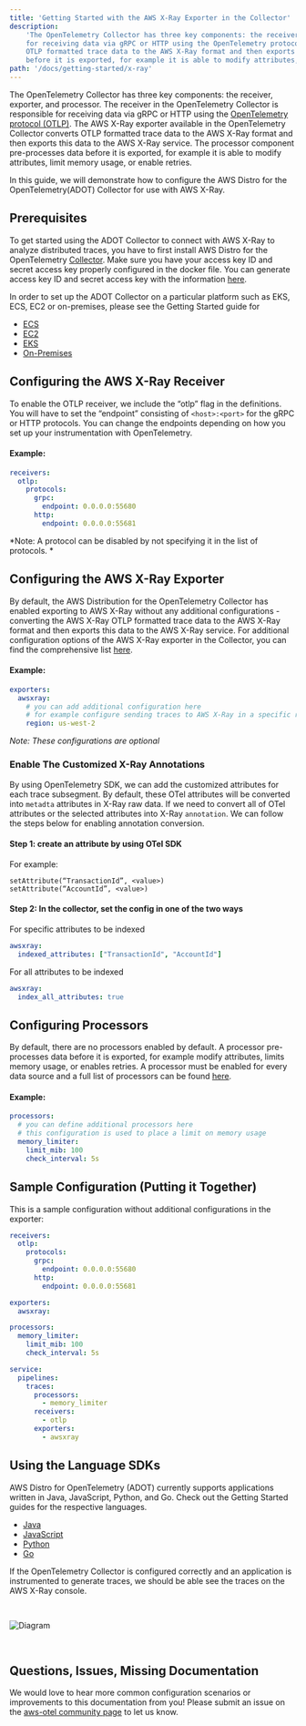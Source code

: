 ```yaml
---
title: 'Getting Started with the AWS X-Ray Exporter in the Collector'
description:
    'The OpenTelemetry Collector has three key components: the receiver, exporter, and processor. The receiver in the OpenTelemetry Collector is responsible 
    for receiving data via gRPC or HTTP using the OpenTelemetry protocol (OTLP). The AWS X-Ray exporter available in the OpenTelemetry Collector converts 
    OTLP formatted trace data to the AWS X-Ray format and then exports this data to the AWS X-Ray service. The processor component pre-processes data 
    before it is exported, for example it is able to modify attributes, limit memory usage, or enable retries.'
path: '/docs/getting-started/x-ray'
---
```



The OpenTelemetry Collector has three key components: the receiver, exporter, and processor. The receiver in the OpenTelemetry Collector 
is responsible for receiving data via gRPC or HTTP using the 
[OpenTelemetry protocol (OTLP)](https://github.com/open-telemetry/opentelemetry-specification/blob/master/specification/protocol/otlp.md). 
The AWS X-Ray exporter available in the OpenTelemetry Collector converts OTLP formatted trace data to the AWS X-Ray format and then exports 
this data to the AWS X-Ray service. The processor component pre-processes data before it is exported, for example it is able to modify attributes, 
limit memory usage, or enable retries. 

In this guide, we will demonstrate how to configure the AWS Distro for the OpenTelemetry(ADOT) Collector for use with AWS X-Ray.

<SectionSeparator />

## Prerequisites

To get started using the ADOT Collector to connect with AWS X-Ray to analyze distributed traces, you have to first install AWS 
Distro for the OpenTelemetry [Collector](https://aws-otel.github.io/docs/getting-started/collector). Make sure you have your access key ID 
and secret access key properly configured in the docker file. You can generate access key ID and secret access key with the information 
[here](https://docs.aws.amazon.com/general/latest/gr/aws-sec-cred-types.html).

In order to set up the ADOT Collector on a particular platform such as EKS, ECS, EC2 or on-premises, please see the Getting Started guide for

* [ECS](https://aws-otel.github.io/docs/setup/ecs)
* [EC2](https://aws-otel.github.io/docs/setup/ec2)
* [EKS](https://aws-otel.github.io/docs/setup/eks)
* [On-Premises](https://aws-otel.github.io/docs/setup/on-premises)

<SectionSeparator />

## Configuring the AWS X-Ray Receiver

To enable the OTLP receiver, we include the “otlp” flag in the definitions. You will have to set the “endpoint” consisting of `<host>:<port>` for 
the gRPC or HTTP protocols. You can change the endpoints depending on how you set up your instrumentation with OpenTelemetry.

#### Example:

```yaml lineNumbers=true 
receivers:
  otlp:
    protocols:
      grpc:
        endpoint: 0.0.0.0:55680
      http:
        endpoint: 0.0.0.0:55681
```

*Note: A protocol can be disabled by not specifying it in the list of protocols. *

<SectionSeparator />

## Configuring the AWS X-Ray Exporter

By default, the AWS Distribution for the OpenTelemetry Collector has enabled exporting to AWS X-Ray without any additional 
configurations - converting the AWS X-Ray OTLP formatted trace data to the AWS X-Ray format and then exports this data to the AWS X-Ray 
service. For additional configuration options of the AWS X-Ray exporter in the Collector, you can find the comprehensive list 
[here](https://github.com/open-telemetry/opentelemetry-collector-contrib/tree/master/exporter/awsxrayexporter#exporter-configuration).

#### Example: 

```yaml lineNumbers=true 
exporters:
  awsxray:
    # you can add additional configuration here
    # for example configure sending traces to AWS X-Ray in a specific region
    region: us-west-2
```

*Note: These configurations are optional*

### Enable The Customized X-Ray Annotations
By using OpenTelemetry SDK, we can add the customized attributes for each trace subsegment. By default, these OTel
attributes will be converted into `metadta` attributes in X-Ray raw data. If we need to convert all of OTel attributes or the selected attributes
into X-Ray `annotation`. We can follow the steps below for enabling annotation conversion.

#### Step 1: create an attribute by using OTel SDK
For example:
```
setAttribute(“TransactionId”, <value>)
setAttribute(“AccountId”, <value>)
```
#### Step 2: In the collector, set the config in one of the two ways
For specific attributes to be indexed
```yaml lineNumbers=true
awsxray:
  indexed_attributes: ["TransactionId", "AccountId"]
```
For all attributes to be indexed
```yaml lineNumbers=true
awsxray:
  index_all_attributes: true
```

<SectionSeparator />

## Configuring Processors

By default, there are no processors enabled by default. A processor pre-processes data before it is exported, for example modify attributes, 
limits memory usage, or enables retries. A processor must be enabled for every data source and a full list of processors can be found 
[here](https://github.com/open-telemetry/opentelemetry-collector/blob/master/processor/README.md#general-information).

#### Example:

```yaml lineNumbers=true 
processors:
  # you can define additional processors here
  # this configuration is used to place a limit on memory usage
  memory_limiter:
    limit_mib: 100
    check_interval: 5s
```

<SectionSeparator />

## Sample Configuration (Putting it Together)

This is a sample configuration without additional configurations in the exporter:

```yaml lineNumbers=true 
receivers:
  otlp:
    protocols:
      grpc:
        endpoint: 0.0.0.0:55680
      http:
        endpoint: 0.0.0.0:55681

exporters:
  awsxray:

processors:
  memory_limiter:
    limit_mib: 100
    check_interval: 5s

service:
  pipelines:
    traces:
      processors:
        - memory_limiter
      receivers:
        - otlp
      exporters:
        - awsxray
```

<SectionSeparator />

## Using the Language SDKs

AWS Distro for OpenTelemetry (ADOT) currently supports applications written in Java, JavaScript, Python, and Go. Check out the Getting Started guides for the respective languages. 

* [Java](/docs/getting-started/java-sdk)
* [JavaScript](/docs/getting-started/javascript-sdk)
* [Python](/docs/getting-started/python-sdk)
* [Go](/docs/getting-started/go-sdk)

If the OpenTelemetry Collector is configured correctly and an application is instrumented to generate traces, we should be able see the traces on the AWS X-Ray console.

<img src={img7} alt="Diagram" style="margin: 30px 0;" />

<SectionSeparator />

## Questions, Issues, Missing Documentation

We would love to hear more common configuration scenarios or improvements to this documentation from you! Please submit an issue 
on the [aws-otel community page](https://github.com/aws-observability/aws-otel-community) to let us know.